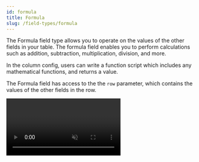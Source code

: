 ```yaml
---
id: formula
title: Formula
slug: /field-types/formula
---
```



The Formula field type allows you to operate on the values of the other fields in your table. The formula field enables you to perform calculations such as addition, subtraction, multiplication, division, and more.

In the column config, users can write a function script which includes any mathematical functions, and returns a value. 

The Formula field has access to the the `row` parameter, which contains the values of the other fields in the row.

<Video url={videoUrl} playing loop muted playsinline controls />
